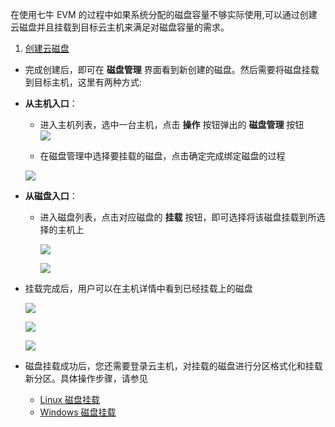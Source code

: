 在使用七牛 EVM 的过程中如果系统分配的磁盘容量不够实际使用,可以通过创建云磁盘并且挂载到目标云主机来满足对磁盘容量的需求。

1. [创建云磁盘](/evm/manual/4046/disk-management#create_volume)

- 完成创建后，即可在 **磁盘管理** 界面看到新创建的磁盘。然后需要将磁盘挂载到目标主机，这里有两种方式:  
 - **从主机入口**：
  	- 进入主机列表，选中一台主机，点击 **操作** 按钮弹出的  **磁盘管理** 按钮  
	![](https://dn-odum9helk.qbox.me/FtlZAZOnXmW3xNAWEXSH6ZfpV0Ph) 
        
 	 - 在磁盘管理中选择要挂载的磁盘，点击确定完成绑定磁盘的过程  

	![](https://dn-odum9helk.qbox.me/FnfBsOvNzmqDPlbhwF-JkkhDXx-3) 
  - **从磁盘入口**：
  	- 进入磁盘列表，点击对应磁盘的 **挂载** 按钮，即可选择将该磁盘挂载到所选择的主机上
    
    	![](https://dn-odum9helk.qbox.me/FsodNjvv0AdnMRHjdlhiW92yPAHm)
    
    	![](https://dn-odum9helk.qbox.me/FpvQIdbIaBmVDYjFQ0rzEbK-fMwo)

- 挂载完成后，用户可以在主机详情中看到已经挂载上的磁盘  

	![](https://dn-odum9helk.qbox.me/FvQW0l6jqy5mADwyPRgnQaBn1kst)
    
	![](https://dn-odum9helk.qbox.me/FsodNjvv0AdnMRHjdlhiW92yPAHm)

	![](https://dn-odum9helk.qbox.me/FpvQIdbIaBmVDYjFQ0rzEbK-fMwo)

- 磁盘挂载成功后，您还需要登录云主机，对挂载的磁盘进行分区格式化和挂载新分区。具体操作步骤，请参见  
	- [Linux 磁盘挂载](/evm/manual/4043/linux-disk-mount)
	- [Windows 磁盘挂载](/evm/manual/4044/windows-disk-mounted)